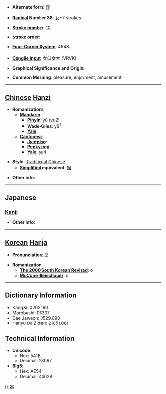 * '''Alternate form''': [[娱]]

* '''[[Wiktionary:Chinese radical index| Radical]] Number 38''': [[Wiktionary:Chinese radical index 女|女]]+7 strokes

* '''[[Wiktionary:Chinese total strokes index|Stroke number]]''': [[Wiktionary:Chinese total strokes index 10|10]]

* '''Stroke order''': 

* '''[[Wiktionary:Chinese four corner index|Four-Corner System]]''': 4648<sub>1</sub>

* '''[[Wiktionary:Chinese Cangjie index|Cangjie input]]''': 女口女大 (VRVK)

* '''Graphical Significance and Origin''': 

* '''Common Meaning''': pleasure, enjoyment, amusement

----

== [[Chinese]] [[Hanzi]] ==

* '''Romanizations'''
** '''[[Mandarin]]'''
*** '''[[Pinyin]]''': yú (yu2)
*** '''[[Wade-Giles]]''': yü<sup>2</sup>
*** '''[[Yale]]''': 
** '''[[Cantonese]]'''
*** '''[[Jyutping]]''':
*** '''[[Penkyamp]]''': 
*** '''[[Yale]]''': yu4

* '''Style''': [[Traditional Chinese]] 
** '''[[Simplified Chinese|Simplified]] equivalent''': [[娱]]

* '''Other info''': 

----

==Japanese==
===[[Kanji]]===
{{kanji|on readings=[[ご]] (go), [[く]] (ku)|kun readings=[[たのしむ]] (tanoshimu)}}

* '''Other info''':  

----

== [[Korean]] [[Hanja]] ==

* '''Pronunciation''': 오

* '''Romanization'''
** '''[[The 2000 South Korean Revised Romanization|The 2000 South Korean Revised]]''': o
** '''[[McCune-Reischauer]]''': o

----

== Dictionary Information ==

* KangXi: 0262.190
* Morobashi: 06307
* Dae Jaweon: 0529.090
* Hanyu Da Zidian: 21051.081

== Technical Information ==

* '''Unicode''':
** Hex: 5A1B
** Decimal: 23067
* '''Big5''':
** Hex: AE54
** Decimal: 44628

[[fr:娛]]